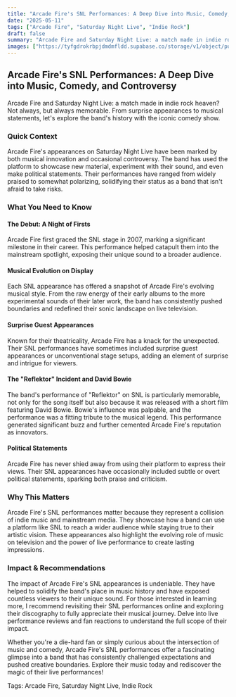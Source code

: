 ```yaml
---
title: "Arcade Fire's SNL Performances: A Deep Dive into Music, Comedy, and Controversy"
date: "2025-05-11"
tags: ["Arcade Fire", "Saturday Night Live", "Indie Rock"]
draft: false
summary: "Arcade Fire and Saturday Night Live: a match made in indie rock heaven? Not always, but always memorable. From surprise appearances to musical statements, let's explore the band's history with the iconic comedy show."
images: ["https://tyfgdrokrbpjdmdmfldd.supabase.co/storage/v1/object/public/image/2025-05-11-12-04-26-441+02-00.jpg"]
---
```




## Arcade Fire's SNL Performances: A Deep Dive into Music, Comedy, and Controversy

Arcade Fire and Saturday Night Live: a match made in indie rock heaven? Not always, but always memorable. From surprise appearances to musical statements, let's explore the band's history with the iconic comedy show.

### Quick Context

Arcade Fire's appearances on Saturday Night Live have been marked by both musical innovation and occasional controversy. The band has used the platform to showcase new material, experiment with their sound, and even make political statements. Their performances have ranged from widely praised to somewhat polarizing, solidifying their status as a band that isn't afraid to take risks.

### What You Need to Know

#### The Debut: A Night of Firsts

Arcade Fire first graced the SNL stage in 2007, marking a significant milestone in their career. This performance helped catapult them into the mainstream spotlight, exposing their unique sound to a broader audience.

#### Musical Evolution on Display

Each SNL appearance has offered a snapshot of Arcade Fire's evolving musical style. From the raw energy of their early albums to the more experimental sounds of their later work, the band has consistently pushed boundaries and redefined their sonic landscape on live television.

#### Surprise Guest Appearances

Known for their theatricality, Arcade Fire has a knack for the unexpected. Their SNL performances have sometimes included surprise guest appearances or unconventional stage setups, adding an element of surprise and intrigue for viewers.

#### The "Reflektor" Incident and David Bowie

The band's performance of "Reflektor" on SNL is particularly memorable, not only for the song itself but also because it was released with a short film featuring David Bowie. Bowie's influence was palpable, and the performance was a fitting tribute to the musical legend. This performance generated significant buzz and further cemented Arcade Fire's reputation as innovators.

#### Political Statements

Arcade Fire has never shied away from using their platform to express their views. Their SNL appearances have occasionally included subtle or overt political statements, sparking both praise and criticism.

### Why This Matters

Arcade Fire's SNL performances matter because they represent a collision of indie music and mainstream media. They showcase how a band can use a platform like SNL to reach a wider audience while staying true to their artistic vision. These appearances also highlight the evolving role of music on television and the power of live performance to create lasting impressions.

### Impact & Recommendations

The impact of Arcade Fire's SNL appearances is undeniable. They have helped to solidify the band's place in music history and have exposed countless viewers to their unique sound. For those interested in learning more, I recommend revisiting their SNL performances online and exploring their discography to fully appreciate their musical journey. Delve into live performance reviews and fan reactions to understand the full scope of their impact.

Whether you're a die-hard fan or simply curious about the intersection of music and comedy, Arcade Fire's SNL performances offer a fascinating glimpse into a band that has consistently challenged expectations and pushed creative boundaries. Explore their music today and rediscover the magic of their live performances!

Tags: Arcade Fire, Saturday Night Live, Indie Rock

